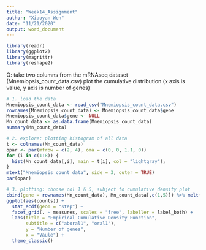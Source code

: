 ```yaml
---
title: "Week14_Assignment"
author: "Xiaoyan Wen"
date: "11/21/2020"
output: word_document
---
```


```r
library(readr)
library(ggplot2)
library(magrittr)
library(reshape2)
```

Q: take two columns from the mRNAseq dataset (Mnemiopsis_count_data.csv)
plot the cumulative distribution (x axis is value, y axis is number of genes)
```r
# 1. load the data
Mnemiopsis_count_data <- read_csv("Mnemiopsis_count_data.csv")
rownames(Mnemiopsis_count_data) <- Mnemiopsis_count_data$gene
Mnemiopsis_count_data$gene <- NULL
Mn_count_data <- as.data.frame(Mnemiopsis_count_data)
summary(Mn_count_data)
```

```r
# 2. explore: plotting histogram of all data 
t <- colnames(Mn_count_data)
opar <- par(mfrow = c(2, 4), oma = c(0, 0, 1.1, 0))
for (i in c(1:8)) {
  hist(Mn_count_data[,i], main = t[i], col = "lightgray");
}
mtext("Mnemiopsis count data", side = 3, outer = TRUE)
par(opar)
```

```r
# 3. plotting: choose col 1 & 5, subject to cumulative density plot
cbind(gene = rownames(Mn_count_data), Mn_count_data[,c(1,5)]) %>% melt(id.var = "gene", variable.name = "measures", value.name = "counts") %>% 
ggplot(aes(counts)) +
  stat_ecdf(geom = "step") +
  facet_grid(. ~ measures, scales = "free", labeller = label_both) +
  labs(title = "Empirical Cumulative Density Function", 
       subtitle = c("aboral1", "oral1"),
       y = "Number of genes",
       x = "Vaule") +
  theme_classic()
```

